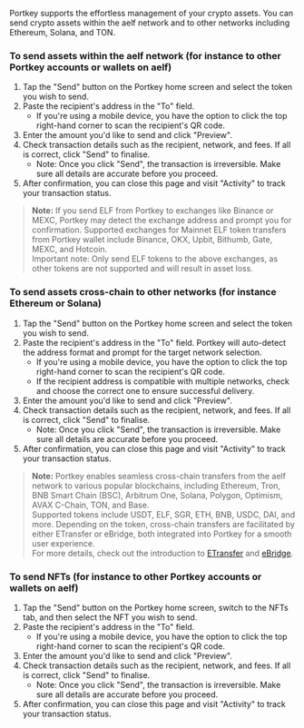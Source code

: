 Portkey supports the effortless management of your crypto assets. You can send crypto assets within the aelf network and to other networks including Ethereum, Solana, and TON.

### To send assets within the aelf network (for instance to other Portkey accounts or wallets on aelf)
1. Tap the "Send" button on the Portkey home screen and select the token you wish to send.
2. Paste the recipient's address in the "To" field.
    - If you're using a mobile device, you have the option to click the top right-hand corner to scan the recipient's QR code.
3. Enter the amount you'd like to send and click "Preview".
4. Check transaction details such as the recipient, network, and fees. If all is correct, click "Send" to finalise.
    - Note: Once you click "Send", the transaction is irreversible. Make sure all details are accurate before you proceed.
5. After confirmation, you can close this page and visit "Activity" to track your transaction status.

> **Note:** If you send ELF from Portkey to exchanges like Binance or MEXC, Portkey may detect the exchange address and prompt you for confirmation. Supported exchanges for Mainnet ELF token transfers from Portkey wallet include Binance, OKX, Upbit, Bithumb, Gate, MEXC, and Hotcoin.  
Important note: Only send ELF tokens to the above exchanges, as other tokens are not supported and will result in asset loss.
>   


### To send assets cross-chain to other networks (for instance Ethereum or Solana)
1. Tap the "Send" button on the Portkey home screen and select the token you wish to send.
2. Paste the recipient's address in the "To" field. Portkey will auto-detect the address format and prompt for the target network selection.
    - If you're using a mobile device, you have the option to click the top right-hand corner to scan the recipient's QR code.
    - If the recipient address is compatible with multiple networks, check and choose the correct one to ensure successful delivery.
3. Enter the amount you'd like to send and click "Preview".
4. Check transaction details such as the recipient, network, and fees. If all is correct, click "Send" to finalise.
    - Note: Once you click "Send", the transaction is irreversible. Make sure all details are accurate before you proceed.
5. After confirmation, you can close this page and visit "Activity" to track your transaction status.

> **Note:** Portkey enables seamless cross-chain transfers from the aelf network to various popular blockchains, including Ethereum, Tron, BNB Smart Chain (BSC), Arbitrum One, Solana, Polygon, Optimism, AVAX C-Chain, TON, and Base.  
Supported tokens include USDT, ELF, SGR, ETH, BNB, USDC, DAI, and more. Depending on the token, cross-chain transfers are facilitated by either ETransfer or eBridge, both integrated into Portkey for a smooth user experience.  
For more details, check out the introduction to [ETransfer](https://etransfer.exchange/) and [eBridge](https://ebridge.exchange/).
> 


### To send NFTs (for instance to other Portkey accounts or wallets on aelf)
1. Tap the "Send" button on the Portkey home screen, switch to the NFTs tab, and then select the NFT you wish to send.
2. Paste the recipient's address in the "To" field.
    - If you're using a mobile device, you have the option to click the top right-hand corner to scan the recipient's QR code.
3. Enter the amount you'd like to send and click "Preview".
4. Check transaction details such as the recipient, network, and fees. If all is correct, click "Send" to finalise.
    - Note: Once you click "Send", the transaction is irreversible. Make sure all details are accurate before you proceed.
5. After confirmation, you can close this page and visit "Activity" to track your transaction status.
